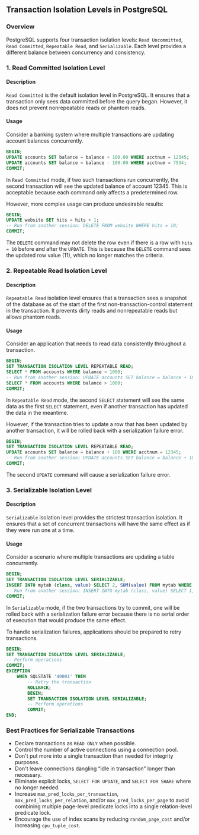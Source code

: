 ## Transaction Isolation Levels in PostgreSQL

### Overview

PostgreSQL supports four transaction isolation levels: `Read Uncommitted`, `Read Committed`, `Repeatable Read`, and `Serializable`. Each level provides a different balance between concurrency and consistency.

### 1. Read Committed Isolation Level

#### Description

`Read Committed` is the default isolation level in PostgreSQL. It ensures that a transaction only sees data committed before the query began. However, it does not prevent nonrepeatable reads or phantom reads.

#### Usage

Consider a banking system where multiple transactions are updating account balances concurrently.

```sql
BEGIN;
UPDATE accounts SET balance = balance + 100.00 WHERE acctnum = 12345;
UPDATE accounts SET balance = balance - 100.00 WHERE acctnum = 7534;
COMMIT;
```

In `Read Committed` mode, if two such transactions run concurrently, the second transaction will see the updated balance of account 12345. This is acceptable because each command only affects a predetermined row.

However, more complex usage can produce undesirable results:

```sql
BEGIN;
UPDATE website SET hits = hits + 1;
-- Run from another session: DELETE FROM website WHERE hits = 10;
COMMIT;
```

The `DELETE` command may not delete the row even if there is a row with `hits = 10` before and after the `UPDATE`. This is because the `DELETE` command sees the updated row value (11), which no longer matches the criteria.

### 2. Repeatable Read Isolation Level

#### Description

`Repeatable Read` isolation level ensures that a transaction sees a snapshot of the database as of the start of the first non-transaction-control statement in the transaction. It prevents dirty reads and nonrepeatable reads but allows phantom reads.

#### Usage

Consider an application that needs to read data consistently throughout a transaction.

```sql
BEGIN;
SET TRANSACTION ISOLATION LEVEL REPEATABLE READ;
SELECT * FROM accounts WHERE balance > 1000;
-- Run from another session: UPDATE accounts SET balance = balance + 100 WHERE acctnum = 12345;
SELECT * FROM accounts WHERE balance > 1000;
COMMIT;
```

In `Repeatable Read` mode, the second `SELECT` statement will see the same data as the first `SELECT` statement, even if another transaction has updated the data in the meantime.

However, if the transaction tries to update a row that has been updated by another transaction, it will be rolled back with a serialization failure error.

```sql
BEGIN;
SET TRANSACTION ISOLATION LEVEL REPEATABLE READ;
UPDATE accounts SET balance = balance + 100 WHERE acctnum = 12345;
-- Run from another session: UPDATE accounts SET balance = balance + 100 WHERE acctnum = 12345;
COMMIT;
```

The second `UPDATE` command will cause a serialization failure error.

### 3. Serializable Isolation Level

#### Description

`Serializable` isolation level provides the strictest transaction isolation. It ensures that a set of concurrent transactions will have the same effect as if they were run one at a time.

#### Usage

Consider a scenario where multiple transactions are updating a table concurrently.

```sql
BEGIN;
SET TRANSACTION ISOLATION LEVEL SERIALIZABLE;
INSERT INTO mytab (class, value) SELECT 2, SUM(value) FROM mytab WHERE class = 1;
-- Run from another session: INSERT INTO mytab (class, value) SELECT 1, SUM(value) FROM mytab WHERE class = 2;
COMMIT;
```

In `Serializable` mode, if the two transactions try to commit, one will be rolled back with a serialization failure error because there is no serial order of execution that would produce the same effect.

To handle serialization failures, applications should be prepared to retry transactions.

```sql
BEGIN;
SET TRANSACTION ISOLATION LEVEL SERIALIZABLE;
-- Perform operations
COMMIT;
EXCEPTION
    WHEN SQLSTATE '40001' THEN
        -- Retry the transaction
        ROLLBACK;
        BEGIN;
        SET TRANSACTION ISOLATION LEVEL SERIALIZABLE;
        -- Perform operations
        COMMIT;
END;
```

### Best Practices for Serializable Transactions

- Declare transactions as `READ ONLY` when possible.
- Control the number of active connections using a connection pool.
- Don't put more into a single transaction than needed for integrity purposes.
- Don't leave connections dangling “idle in transaction” longer than necessary.
- Eliminate explicit locks, `SELECT FOR UPDATE`, and `SELECT FOR SHARE` where no longer needed.
- Increase `max_pred_locks_per_transaction`, `max_pred_locks_per_relation`, and/or `max_pred_locks_per_page` to avoid combining multiple page-level predicate locks into a single relation-level predicate lock.
- Encourage the use of index scans by reducing `random_page_cost` and/or increasing `cpu_tuple_cost`.
